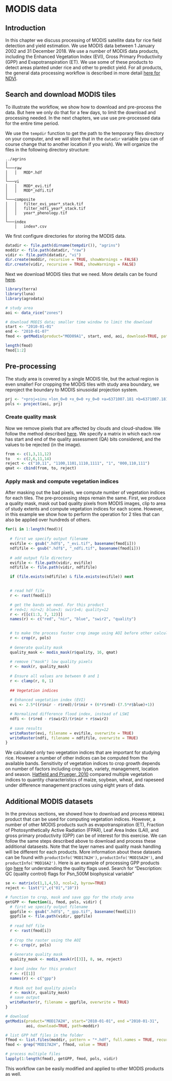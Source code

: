 # MODIS data

## Introduction

In this chapter we discuss processing of MODIS satellite data for rice field detection and yield estimation. We use MODIS data between 1 January 2002 and 31 December 2018. We use a number of MODIS data products, including the Enhanced Vegetation Index (EVI), Gross Primary Productivity (GPP) and Evapotranspiration (ET). We use some of these products to detect areas planted under rice and other to predict yield. For all products, the general data processing workflow is described in more detail [here for NDVI](https://rspatial.org/terra/modis/index.html).   

## Search and download MODIS tiles

To illustrate the workflow, we show how to download and pre-process the data. But here we only do that for a few days, to limit the download and processing needed. In the next chapters, we use use pre-processed data for the entire time period. 


We use the `tempdir` function to get the path to the temporary files directory on your computer, and we will store that in the `datadir` variable (you can of course change that to another location if you wish). We will organize the files in the following directory structure:


```
../agrins
│
└───raw
│   │   MOD*.hdf
│   
└───vi
│   │   MOD*_evi.tif
│   │   MOD*_ndfi.tif
│
└───composite
│   │   filter_evi_year*_stack.tif
│   │   filter_ndfi_year*_stack.tif
│   │   year*_phenology.tif
│   
└───index
    │   index*.csv
```

We first configure directories for storing the MODIS data.  

```r
datadir <- file.path(dirname(tempdir()), "agrins")
moddir <- file.path(datadir, "raw")
vidir <- file.path(datadir, "vi")
dir.create(moddir, recursive = TRUE, showWarnings = FALSE)
dir.create(vidir, recursive = TRUE, showWarnings = FALSE)
```

Next we download MODIS tiles that we need. More details can be found [here](https://rspatial.org/terra/modis/2-download.html).   


```r
library(terra)
library(luna)
library(agrodata)

# study area
aoi <- data_rice("zones") 

# download MODIS data; smaller time window to limit the download
start <- "2010-01-01" 
end <- "2010-01-07"
fmod <- getModis(product="MOD09A1", start, end, aoi, download=TRUE, path=moddir)

length(fmod)
fmod[1:2]
```

## Pre-processing

The study area is covered by a single MODIS tile, but the actual region is even smaller! For cropping the MODIS tiles with study area boundary, we reproject the boundary to MODIS sinusoidal projection system.

```r
prj <- "+proj=sinu +lon_0=0 +x_0=0 +y_0=0 +a=6371007.181 +b=6371007.181 +units=m +no_defs"
pols <- project(aoi, prj)
```

### Create quality mask

Now we remove pixels that are affected by clouds and cloud-shadow. We follow the method described [here](https://rspatial.org/terra/modis/4-quality.html). We specify a matrix in which each row has start and end of the quality assessment (QA) bits considered, and the values to be rejected (in the image).

```r
from <- c(1,3,11,12) 
to   <- c(2,6,11,14) 
reject <- c("10,11", "1100,1101,1110,1111", "1", "000,110,111")
qmat <- cbind(from, to, reject)
```

### Apply mask and compute vegetation indices

After masking out the bad pixels, we compute number of vegetation indices for each tiles. The pre-processing steps remain the same. First, we produce a quality mask, mask out bad quality pixels from MODIS images, clip to area of study extents and compute vegetation indices for each scene. However, in this example we show how to perform the operation for 2 tiles that can also be applied over hundreds of others.

```r
for(i in 1:length(fmod)){
  
  # first we specify output filename
  evifile <- gsub(".hdf$", "_evi.tif", basename(fmod[i]))
  ndfifile <- gsub(".hdf$", "_ndfi.tif", basename(fmod[i]))
  
  # add output file directory
  evifile <- file.path(vidir, evifile)
  ndfifile <- file.path(vidir, ndfifile)

  if (file.exists(ndfifile) & file.exists(evifile)) next

  
  # read hdf file
  r <- rast(fmod[i])

  # get the bands we need. For this product
  # red=1; nir=2; blue=3; swir1=6; quality=12
  r <- r[[c(1:3, 7, 12)]]
  names(r) <- c("red", "nir", "blue", "swir2", "quality")

  
  # to make the process faster crop image using AOI before other calculations
  r <- crop(r, pols)
    
  # Generate quality mask
  quality_mask <- modis_mask(r$quality, 16, qmat)
    
  # remove ("mask") low quality pixels
  r <- mask(r, quality_mask)
    
  # Ensure all values are between 0 and 1 
  r <- clamp(r, 0, 1) 
    
  ## Vegetation indices
  
  # Enhanced vegetation index (EVI)
  evi <- 2.5*((r$nir - r$red)/(r$nir + (6*r$red)-(7.5*r$blue)+1))

  # Normalized difference flood index, instead of LSWI
  ndfi <- (r$red - r$swir2)/(r$nir + r$swir2)
  
  # save results  
  writeRaster(evi, filename = evifile, overwrite = TRUE)
  writeRaster(ndfi, filename = ndfifile, overwrite = TRUE)
}
```


We calculated only two vegetation indices that are important for studying rice. However a number of other indices can be computed from the available bands. Sensitivity of vegetation indices to crop growth depends on number of factors including crop type, variety, management, location and season. [Hatfield and Prueger, 2010](https://doi.org/10.3390/rs2020562) compared multiple vegetation indices to quantity characteristics of maize, soybean, wheat, and rapeseed under difference management practices using eight years of data.


## Additional MODIS datasets

In the previous sections, we showed how to download and process `MOD09A1` product that can be used for computing vegetation indices. However, a number of other MODIS products such as evapotranspiration (ET), Fraction of Photosynthetically Active Radiation (FPAR), Leaf Area Index (LAI), and gross primary productivity (GPP) can be of interest for this exercise. We can follow the same steps described above to download and process these additional datasests. Note that the layer names and quality mask handling will be different for each products. More information about these datasets can be found with `productInfo('MOD17A2H')`, `productInfo('MOD15A2H')`, and `productInfo('MOD16A2')`. Here is an example of processing GPP products (go [here](https://ladsweb.modaps.eosdis.nasa.gov/filespec/MODIS/6/MOD17A2H)  for understanding the quality flags used. Search for "Description: QC (quality control) flags for Psn_500M biophysical variable"


```r
se <- matrix(c(1,1,4,5), ncol=2, byrow=TRUE)
reject <- list("1",c("01","10"))

# function to crop, mask and save gpp for the study area
getGPP <- function(i, fmod, pols, vidir) {
  # first we specify output filename
  gppfile <- gsub(".hdf$", "_gpp.tif", basename(fmod[i]))
  gppfile <- file.path(vidir, gppfile)
  
  # read hdf file
  r <- rast(fmod[i])
    
  # Crop the raster using the AOI
  r <- crop(r, pols)
    
  # Generate quality mask
  quality_mask <- modis_mask(r[[3]], 8, se, reject)
    
  # band index for this product
  r <- r[[1]]
  names(r) <- c("gpp")
  
  # Mask out bad quality pixels
  r <- mask(r, quality_mask)
  # save output
  writeRaster(r, filename = gppfile, overwrite = TRUE)
}

# download
getModis(product="MOD17A2H", start="2010-01-01", end ="2010-01-31", 
         aoi, download=TRUE, path=moddir)

# list GPP hdf files in the folder
ffmod <- list.files(moddir, pattern = "*.hdf", full.names = TRUE, recursive=TRUE)
fmod <- grep("MOD17A2H", ffmod, value = TRUE)

# process multiple files
lapply(1:length(fmod), getGPP, fmod, pols, vidir)
```

This workflow can be easily modified and applied to other MODIS products as well. 

